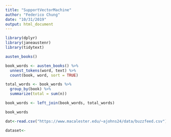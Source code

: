 ```yaml
---
title: "SupportVectorMachine"
author: "Federico Chung"
date: "10/31/2019"
output: html_document
---
```


```r
library(dplyr)
library(janeaustenr)
library(tidytext)

austen_books()

book_words <- austen_books() %>%
  unnest_tokens(word, text) %>%
  count(book, word, sort = TRUE)

total_words <- book_words %>% 
  group_by(book) %>% 
  summarize(total = sum(n))

book_words <- left_join(book_words, total_words)

book_words
```
```r
dat<-read.csv("https://www.macalester.edu/~ajohns24/data/buzzfeed.csv")

dataset<-
  
  
```



